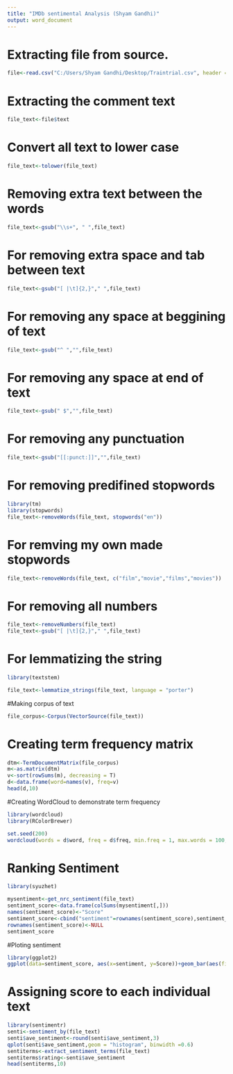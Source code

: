 ---
title: "IMDb sentimental Analysis (Shyam Gandhi)"
output: word_document
---

# Extracting file from source.

```{r}
file<-read.csv("C:/Users/Shyam Gandhi/Desktop/Traintrial.csv", header = T, sep = ",")
```

# Extracting the comment text
```{r}
file_text<-file$text
```

# Convert all text to lower case 
```{r}
file_text<-tolower(file_text)
```

# Removing extra text between the words
```{r}
file_text<-gsub("\\s+", " ",file_text)
```

# For removing extra space and tab between text
```{r}
file_text<-gsub("[ |\t]{2,}"," ",file_text)
```

# For removing any space at beggining of text
```{r}
file_text<-gsub("^ ","",file_text)
```

# For removing any space at end of text
```{r}
file_text<-gsub(" $","",file_text)
```

# For removing any punctuation
```{r}
file_text<-gsub("[[:punct:]]","",file_text)
```


# For removing predifined stopwords
```{r}
library(tm)
library(stopwords)
file_text<-removeWords(file_text, stopwords("en"))
```

# For remving my own made stopwords
```{r}
file_text<-removeWords(file_text, c("film","movie","films","movies"))
```

# For removing all numbers
```{r}
file_text<-removeNumbers(file_text)
file_text<-gsub("[ |\t]{2,}"," ",file_text)
```

# For lemmatizing the string
```{r}
library(textstem)

file_text<-lemmatize_strings(file_text, language = "porter")
```

#Making corpus of text
```{r}
file_corpus<-Corpus(VectorSource(file_text))
```

# Creating term frequency matrix
```{r}
dtm<-TermDocumentMatrix(file_corpus)
m<-as.matrix(dtm)
v<-sort(rowSums(m), decreasing = T)
d<-data.frame(word=names(v), freq=v)
head(d,10)
```

#Creating WordCloud to demonstrate term frequency
```{r}
library(wordcloud)
library(RColorBrewer)

set.seed(200)
wordcloud(words = d$word, freq = d$freq, min.freq = 1, max.words = 100, random.order = F, random.color = T, colors = brewer.pal(8,"Dark2"))
```

# Ranking Sentiment
```{r}
library(syuzhet)

mysentiment<-get_nrc_sentiment(file_text)
sentiment_score<-data.frame(colSums(mysentiment[,]))
names(sentiment_score)<-"Score"
sentiment_score<-cbind("sentiment"=rownames(sentiment_score),sentiment_score)
rownames(sentiment_score)<-NULL
sentiment_score
```

#Ploting sentiment
```{r}
library(ggplot2)
ggplot(data=sentiment_score, aes(x=sentiment, y=Score))+geom_bar(aes(fill=sentiment),stat = "identity")+theme(legend.position = "none")+xlab("Sentiment")+ylab("Scores")
```

# Assigning score to each individual text
```{r}
library(sentimentr)
senti<-sentiment_by(file_text)
senti$ave_sentiment<-round(senti$ave_sentiment,3)
qplot(senti$ave_sentiment,geom = "histogram", binwidth =0.6)
sentiterms<-extract_sentiment_terms(file_text)
sentiterms$rating<-senti$ave_sentiment
head(sentiterms,10)
```



